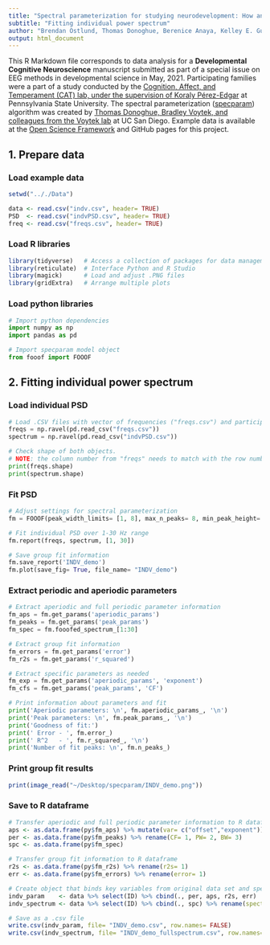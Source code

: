 ```yaml
---
title: "Spectral parameterization for studying neurodevelopment: How and why"
subtitle: "Fitting individual power spectrum"
author: "Brendan Ostlund, Thomas Donoghue, Berenice Anaya, Kelley E. Gunther, Sarah L. Karalunas, Bradley Voytek, & Koraly E. Pérez-Edgar"
output: html_document
---
```

This R Markdown file corresponds to data analysis for a **Developmental Cognitive Neuroscience** manuscript submitted as part of a special issue on EEG methods in developmental science in May, 2021. Participating families were a part of a study conducted by the [Cognition, Affect, and Temperament (CAT) lab, under the supervision of Koraly Pérez-Edgar](http://www.catlabpsu.com/) at Pennsylvania State University. The spectral parameterization ([specparam](https://fooof-tools.github.io/fooof/index.html)) algorithm was created by [Thomas Donoghue, Bradley Voytek, and colleagues from the Voytek lab](https://voyteklab.com/) at UC San Diego. Example data is available at the [Open Science Framework](https://osf.io/efj6c/) and GitHub pages for this project.


## **1.** Prepare data
### Load example data
```r
setwd(".././Data")

data <- read.csv("indv.csv", header= TRUE)
PSD  <- read.csv("indvPSD.csv", header= TRUE)
freq <- read.csv("freqs.csv", header= TRUE)
```

### Load R libraries
```r
library(tidyverse)   # Access a collection of packages for data management (e.g., dplyr, ggplot2, readr)
library(reticulate)  # Interface Python and R Studio
library(magick)      # Load and adjust .PNG files
library(gridExtra)   # Arrange multiple plots
```

### Load python libraries
```python
# Import python dependencies
import numpy as np
import pandas as pd

# Import specparam model object
from fooof import FOOOF
```


## **2.** Fitting individual power spectrum
### Load individual PSD
```python
# Load .CSV files with vector of frequencies ("freqs.csv") and participant x frequencies matrix ("eopPSDs.csv")
freqs = np.ravel(pd.read_csv("freqs.csv"))
spectrum = np.ravel(pd.read_csv("indvPSD.csv"))

# Check shape of both objects.
# NOTE: the column number from "freqs" needs to match with the row number of "spectra"
print(freqs.shape)
print(spectrum.shape)
```

### Fit PSD
```python
# Adjust settings for spectral parameterization
fm = FOOOF(peak_width_limits= [1, 8], max_n_peaks= 8, min_peak_height= 0.05)

# Fit individual PSD over 1-30 Hz range
fm.report(freqs, spectrum, [1, 30])

# Save group fit information
fm.save_report('INDV_demo')
fm.plot(save_fig= True, file_name= "INDV_demo")
```

### Extract periodic and aperiodic parameters
```python
# Extract aperiodic and full periodic parameter information
fm_aps = fm.get_params('aperiodic_params')
fm_peaks = fm.get_params('peak_params')
fm_spec = fm.fooofed_spectrum_[1:30]

# Extract group fit information
fm_errors = fm.get_params('error')
fm_r2s = fm.get_params('r_squared')

# Extract specific parameters as needed
fm_exp = fm.get_params('aperiodic_params', 'exponent')
fm_cfs = fm.get_params('peak_params', 'CF')

# Print information about parameters and fit
print('Aperiodic parameters: \n', fm.aperiodic_params_, '\n')
print('Peak parameters: \n', fm.peak_params_, '\n')
print('Goodness of fit:')
print(' Error - ', fm.error_)
print(' R^2   - ', fm.r_squared_, '\n')
print('Number of fit peaks: \n', fm.n_peaks_)
```

### Print group fit results
```r
print(image_read("~/Desktop/specparam/INDV_demo.png"))
```

### Save to R dataframe
```r
# Transfer aperiodic and full periodic parameter information to R dataframe
aps <- as.data.frame(py$fm_aps) %>% mutate(var= c("offset","exponent")) %>% spread(var,`py$fm_aps`)
per <- as.data.frame(py$fm_peaks) %>% rename(CF= 1, PW= 2, BW= 3)
spc <- as.data.frame(py$fm_spec)

# Transfer group fit information to R dataframe
r2s <- as.data.frame(py$fm_r2s) %>% rename(r2s= 1)
err <- as.data.frame(py$fm_errors) %>% rename(error= 1)

# Create object that binds key variables from original data set and specparam parameters
indv_param    <- data %>% select(ID) %>% cbind(., per, aps, r2s, err)
indv_spectrum <- data %>% select(ID) %>% cbind(., spc) %>% rename(spectrum= `py$fm_spec`)

# Save as a .csv file
write.csv(indv_param, file= "INDV_demo.csv", row.names= FALSE)
write.csv(indv_spectrum, file= "INDV_demo_fullspectrum.csv", row.names= FALSE)
```